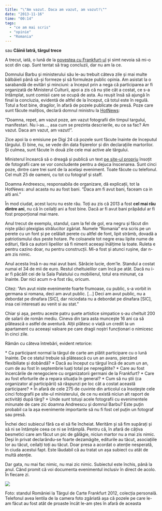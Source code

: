 ```yaml
---
title: "\"Am vazut. Daca am vazut, am vazut!\""
date: "2013-11-16"
time: "00:14"
tags:
  - "ce am mai scris"
  - "opinie"
  - "Romania"
---
```

sau **Câinii latră, târgul trece**

A trecut, iată, o lună de la [povestea cu Frankfurt-ul](64422356912.html){target="_blank"} și simt nevoia să mi-o scot din cap. Sunt tentat să trag concluzii, dar nu am la ce.

Domnului Barbu și ministerului său le-au trebuit câteva zile și mai multe bâlbâieli până să-și formeze și să formuleze public opinia. Am asistat la o sarabandă de evitări și minciuni: a început prin a nega că participarea ar fi organizată de Ministerul Culturii, apoi a zis că nu știe cât a costat, ce s-a întâmplat, sunt comisii care se ocupă de asta. Au reușit însă să ajungă în final la concluzia, evidentă de altfel de la început, că totul este în regulă. Totul a fost bine, dragilor, în afară de pozele publicate de presă. Poze care sunt făcute malițios, declară domnul ministru la [HotNews](http://www.hotnews.ro/stiri-esential-15865158-cum-vede-cultura-romana-lume-bani-putini-ministrul-culturii-daniel-barbu-prezenta-romaniei-targul-frankfurt-fost-onorabila-paul-balogh-read-forward-standul-romaniei-fost-mai-rau-niciodata.htm){target="_blank"}:

"Doamna, repet, am vazut poze, am vazut fotografii din timpul targului, manifestari. Nu i-as..., asa cum se prezinta descrierile, eu ce sa fac? Am vazut. Daca am vazut, am vazut!".

Zice apoi la o emisiune pe Digi 24 că pozele sunt făcute înainte de începutul târgului. Ei bine, nu, se vede din data fișierelor și din declarațiile martorilor. Și culmea, sunt făcute în două zile cele mai active ale târgului.

Ministerul încearcă să o dreagă și publică un text [pe site-ul propriu](http://www.cultura.ro/articol/584){target="_blank"} însoțit de fotografii care se vor concludente pentru a dejuca înscenarea. Sunt cinci poze, dintre care trei sunt de la același eveniment. Toate făcute cu telefonul. Cel mult 25 de oameni, cu tot cu fotograf și staff.

Doamna Andreescu, responsabila de organizare, dă explicații, tot la HotNews: anul acasta nu au fost bani. "Daca am fi avut bani, faceam ca in alti ani."

În mod ciudat, acest lucru nu este rău. Toți au zis că 2013 a fost **cel mai rău dintre ani**, nu că în ceilalți ani a fost bine. Dacă ar fi avut bani prăpădul ar fi fost proporțional mai mare.

Anul trecut de exemplu, standul, cam la fel de gol, era negru și făcut din niște plăci plexiglas strălucitor zgâriat. Numele "Romania" era scris pe un perete cu un font și pe celălalt perete cu altfel de font, lipit strâmb, dovadă a patriotismului dus peste hotare. Pe coloanele tot negre erau lipite nume de edituri, fără ca autorii lipelilor să fi nimerit aceeași înălțime la toate. Ruleta e pentru cazino doar, nu pentru construcții. Mi-a fost și atunci rușine, dar n-am zis nimic.

Anul acesta însă n-au mai avut bani. Sărăcie lucie, dom\'le. Standul a costat numai el 34 de mii de euro. Restul cheltuielilor cam încă pe atât. Dacă nu i-ar fi păcălit cei de la Sala Palatului cu mobilierul, totul era minunat, ca înainte. Dar nici acum n-a fost rău, oricum.

Citez: "Am avut niste evenimente foarte frumoase, cu public, s-a vorbit in germana si romana, deci am avut public. \[...\] Deci am avut public, nu a debordat pe dinafara \[SIC\], dar niciodata nu a debordat pe dinafara \[SIC\], insa cei interesati au venit si au stat."

Chiar și așa, pentru aceste patru șuete artistice simpatice s-au cheltuit 200 de salarii de român mediu. Cineva din țara asta muncește 16 ani ca să plătească o astfel de aventură. Alții plătesc o viață un credit la un apartament cu aceeași valoare pe care dragii noștri funcționari o nimicesc în cinci zile.

Rămân cu câteva întrebări, evident retorice:

\* Ca participant normal la târgul de carte am plătit participare cu o lună înainte. De ce statul trebuie să plătească cu un an avans, pierzând flexibiliate și dobândă? \* Dacă au început cu târgul încă de acum un an, cum de au fost în septembrie luați total pe nepregătite? \* Care au fost încercările de renegociere cu organizatorii germani de la Frankfurt? \* Care au fost eforturile de a repara situația în general? \* Cum să nu știi (ca organizator al participării) să răspunzi pe loc cât a costat această participare? \* În afară de cele 275 de cuvinte din articolul ca însoțește cele cinci fotografii pe site-ul ministerului, de ce nu există niciun alt raport de activități după târg? \* Unde sunt totuși acele fotografii cu evenimentele minunate de care zic doamna Andreescu și domnul Barbu? Este puțin probabil ca la așa evenimente importante să nu fi fost cel puțin un fotograf sau presă.

Închei deci subiecul fără ca el să fie încheiat. Merităm și să fim supărați și să ni se întâmple ceea ce ni se întâmplă. Pentru că, în afară de câțiva besmetici care am făcut un pic de gălăgie, niciun martor nu a mai zis nimic. Deși în privat declarându-se foarte dezamăgite, editurile au tăcut, asociațiile lor au tăcut, ceilalți toți au tăcut. Doar presa a acordat o atenție nesperată, în ciuda acestui fapt. Este lăudabil că au tratat un așa subiect cu atât de multă atenție.

Dar gata, nu mai fac nimic, nu mai zic nimic. Subiectul este închis, până la anul. Când promit că voi documenta evenimentul inclusiv în direct de acolo. În fiecare zi.

![](media/67090724166_0.jpg){style="min-width:100%"}

[Foto: standul României la Târgul de Carte Frankfurt 2012, colecția personală. Telefonul avea lentila de la camera foto zgâriată așa că pozele pe care le-am făcut au fost atât de proaste încât le-am ștes în afară de aceasta]{.small}